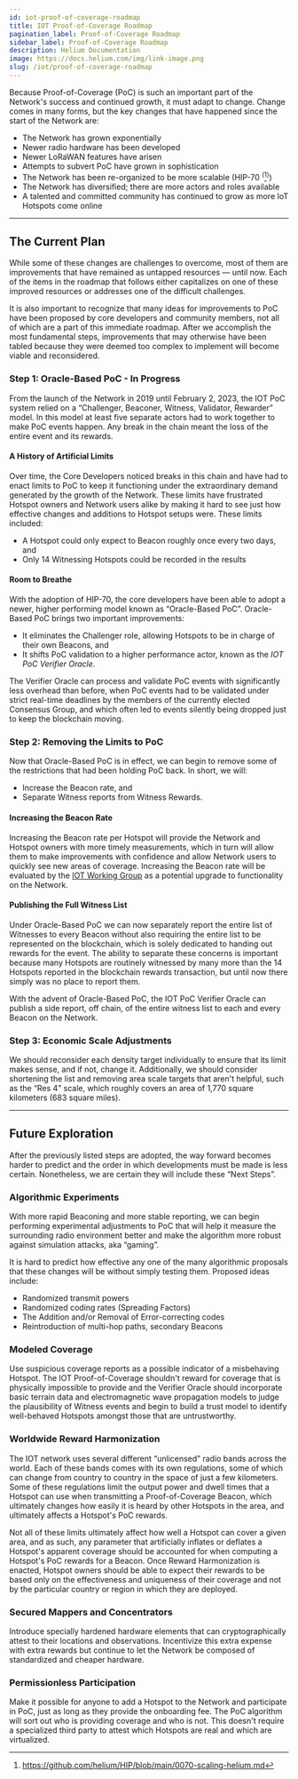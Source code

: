 ```yaml
---
id: iot-proof-of-coverage-roadmap
title: IOT Proof-of-Coverage Roadmap
pagination_label: Proof-of-Coverage Roadmap
sidebar_label: Proof-of-Coverage Roadmap
description: Helium Documentation
image: https://docs.helium.com/img/link-image.png
slug: /iot/proof-of-coverage-roadmap
---
```



Because Proof-of-Coverage (PoC) is such an important part of the Network's success and continued
growth, it must adapt to change. Change comes in many forms, but the key changes that have happened
since the start of the Network are:

- The Network has grown exponentially
- Newer radio hardware has been developed
- Newer LoRaWAN features have arisen
- Attempts to subvert PoC have grown in sophistication
- The Network has been re-organized to be more scalable (HIP-70 <sup>(</sup>[^1]<sup>)</sup>)
- The Network has diversified; there are more actors and roles available
- A talented and committed community has continued to grow as more IoT Hotspots come online

[^1]: https://github.com/helium/HIP/blob/main/0070-scaling-helium.md

---

## The Current Plan

While some of these changes are challenges to overcome, most of them are improvements that have
remained as untapped resources &mdash; until now. Each of the items in the roadmap that follows
either capitalizes on one of these improved resources or addresses one of the difficult challenges.

It is also important to recognize that many ideas for improvements to PoC have been proposed by core
developers and community members, not all of which are a part of this immediate roadmap. After we
accomplish the most fundamental steps, improvements that may otherwise have been tabled because they
were deemed too complex to implement will become viable and reconsidered.

### Step 1: Oracle-Based PoC - In Progress

From the launch of the Network in 2019 until February 2, 2023, the IOT PoC system relied on a
“Challenger, Beaconer, Witness, Validator, Rewarder” model. In this model at least five separate
actors had to work together to make PoC events happen. Any break in the chain meant the loss of the
entire event and its rewards.

#### A History of Artificial Limits

Over time, the Core Developers noticed breaks in this chain and have had to enact limits to PoC to
keep it functioning under the extraordinary demand generated by the growth of the Network. These
limits have frustrated Hotspot owners and Network users alike by making it hard to see just how
effective changes and additions to Hotspot setups were. These limits included:

- A Hotspot could only expect to Beacon roughly once every two days, and
- Only 14 Witnessing Hotspots could be recorded in the results

#### Room to Breathe

With the adoption of HIP-70, the core developers have been able to adopt a newer, higher performing
model known as “Oracle-Based PoC”. Oracle-Based PoC brings two important improvements:

- It eliminates the Challenger role, allowing Hotspots to be in charge of their own Beacons, and
- It shifts PoC validation to a higher performance actor, known as the _IOT PoC Verifier Oracle_.

The Verifier Oracle can process and validate PoC events with significantly less overhead than
before, when PoC events had to be validated under strict real-time deadlines by the members of the
currently elected Consensus Group, and which often led to events silently being dropped just to keep
the blockchain moving.

### Step 2: Removing the Limits to PoC

Now that Oracle-Based PoC is in effect, we can begin to remove some of the restrictions that had
been holding PoC back. In short, we will:

- Increase the Beacon rate, and
- Separate Witness reports from Witness Rewards.

#### Increasing the Beacon Rate

Increasing the Beacon rate per Hotspot will provide the Network and Hotspot owners with more timely
measurements, which in turn will allow them to make improvements with confidence and allow Network
users to quickly see new areas of coverage. Increasing the Beacon rate will be evaluated by the
[IOT Working Group](/governance/working-groups/#iot-working-group) as a potential upgrade to
functionality on the Network.

#### Publishing the Full Witness List

Under Oracle-Based PoC we can now separately report the entire list of Witnesses to every Beacon
without also requiring the entire list to be represented on the blockchain, which is solely
dedicated to handing out rewards for the event. The ability to separate these concerns is important
because many Hotspots are routinely witnessed by many more than the 14 Hotspots reported in the
blockchain rewards transaction, but until now there simply was no place to report them.

With the advent of Oracle-Based PoC, the IOT PoC Verifier Oracle can publish a side report, off
chain, of the entire witness list to each and every Beacon on the Network.

### Step 3: Economic Scale Adjustments

We should reconsider each density target individually to ensure that its limit makes sense, and if
not, change it. Additionally, we should consider shortening the list and removing area scale targets
that aren't helpful, such as the “Res 4” scale, which roughly covers an area of 1,770 square
kilometers (683 square miles).

---

## Future Exploration

After the previously listed steps are adopted, the way forward becomes harder to predict and the
order in which developments must be made is less certain. Nonetheless, we are certain they will
include these “Next Steps”.

### Algorithmic Experiments

With more rapid Beaconing and more stable reporting, we can begin performing experimental
adjustments to PoC that will help it measure the surrounding radio environment better and make the
algorithm more robust against simulation attacks, aka “gaming”.

It is hard to predict how effective any one of the many algorithmic proposals that these changes
will be without simply testing them. Proposed ideas include:

- Randomized transmit powers
- Randomized coding rates (Spreading Factors)
- The Addition and/or Removal of Error-correcting codes
- Reintroduction of multi-hop paths, secondary Beacons

### Modeled Coverage

Use suspicious coverage reports as a possible indicator of a misbehaving Hotspot. The IOT
Proof-of-Coverage shouldn't reward for coverage that is physically impossible to provide and the
Verifier Oracle should incorporate basic terrain data and electromagnetic wave propagation models to
judge the plausibility of Witness events and begin to build a trust model to identify well-behaved
Hotspots amongst those that are untrustworthy.

### Worldwide Reward Harmonization

The IOT network uses several different “unlicensed” radio bands across the world. Each of these
bands comes with its own regulations, some of which can change from country to country in the space
of just a few kilometers. Some of these regulations limit the output power and dwell times that a
Hotspot can use when transmitting a Proof-of-Coverage Beacon, which ultimately changes how easily it
is heard by other Hotspots in the area, and ultimately affects a Hotspot's PoC rewards.

Not all of these limits ultimately affect how well a Hotspot can cover a given area, and as such,
any parameter that artificially inflates or deflates a Hotspot's apparent coverage should be
accounted for when computing a Hotspot's PoC rewards for a Beacon. Once Reward Harmonization is
enacted, Hotspot owners should be able to expect their rewards to be based only on the effectiveness
and uniqueness of their coverage and not by the particular country or region in which they are
deployed.

### Secured Mappers and Concentrators

Introduce specially hardened hardware elements that can cryptographically attest to their locations
and observations. Incentivize this extra expense with extra rewards but continue to let the Network
be composed of standardized and cheaper hardware.

### Permissionless Participation

Make it possible for anyone to add a Hotspot to the Network and participate in PoC, just as long as
they provide the onboarding fee. The PoC algorithm will sort out who is providing coverage and who
is not. This doesn't require a specialized third party to attest which Hotspots are real and which
are virtualized.
